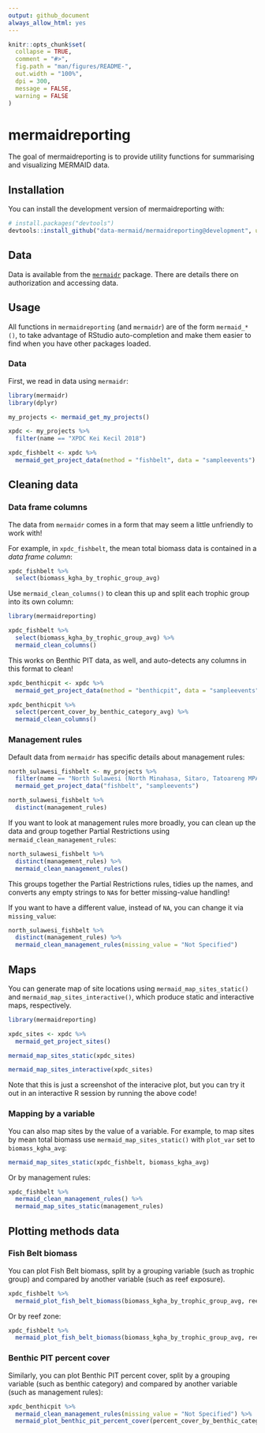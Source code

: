 ```yaml
---
output: github_document
always_allow_html: yes
---
```


<!-- README.md is generated from README.Rmd. Please edit that file -->

```r
knitr::opts_chunk$set(
  collapse = TRUE,
  comment = "#>",
  fig.path = "man/figures/README-",
  out.width = "100%", 
  dpi = 300,
  message = FALSE,
  warning = FALSE
)
```
# mermaidreporting

<!-- badges: start -->
<!-- badges: end -->

The goal of mermaidreporting is to provide utility functions for summarising and visualizing MERMAID data.

## Installation

You can install the development version of mermaidreporting with:

``` r
# install.packages("devtools")
devtools::install_github("data-mermaid/mermaidreporting@development", upgrade = "never")
```

## Data

Data is available from the [`mermaidr`](https://github.com/data-mermaid/mermaidr/tree/package) package. There are details there on authorization and accessing data.

## Usage

All functions in `mermaidreporting` (and `mermaidr`) are of the form `mermaid_*()`, to take advantage of RStudio auto-completion and make them easier to find when you have other packages loaded.

### Data

First, we read in data using `mermaidr`:

```r
library(mermaidr)
library(dplyr)

my_projects <- mermaid_get_my_projects() 

xpdc <- my_projects %>%
  filter(name == "XPDC Kei Kecil 2018")

xpdc_fishbelt <- xpdc %>%
  mermaid_get_project_data(method = "fishbelt", data = "sampleevents")
```

## Cleaning data

### Data frame columns

The data from `mermaidr` comes in a form that may seem a little unfriendly to work with! 

For example, in `xpdc_fishbelt`, the mean total biomass data is contained in a *data frame column*:

```r
xpdc_fishbelt %>%
  select(biomass_kgha_by_trophic_group_avg)
```

Use `mermaid_clean_columns()` to clean this up and split each trophic group into its own column:

```r
library(mermaidreporting)

xpdc_fishbelt %>%
  select(biomass_kgha_by_trophic_group_avg) %>%
  mermaid_clean_columns()
```

This works on Benthic PIT data, as well, and auto-detects any columns in this format to clean!

```r
xpdc_benthicpit <- xpdc %>%
  mermaid_get_project_data(method = "benthicpit", data = "sampleevents")

xpdc_benthicpit %>%
  select(percent_cover_by_benthic_category_avg) %>%
  mermaid_clean_columns()
```

### Management rules

Default data from `mermaidr` has specific details about management rules:

```r
north_sulawesi_fishbelt <- my_projects %>%
  filter(name == "North Sulawesi (North Minahasa, Sitaro, Tatoareng MPA) Ecological Survey") %>%
  mermaid_get_project_data("fishbelt", "sampleevents")

north_sulawesi_fishbelt %>%
  distinct(management_rules)
```

If you want to look at management rules more broadly, you can clean up the data and group together Partial Restrictions using `mermaid_clean_management_rules`:

```r
north_sulawesi_fishbelt %>%
  distinct(management_rules) %>%
  mermaid_clean_management_rules()
```

This groups together the Partial Restrictions rules, tidies up the names, and converts any empty strings to `NA`s for better missing-value handling!

If you want to have a different value, instead of `NA`, you can change it via `missing_value`:

```r
north_sulawesi_fishbelt %>%
  distinct(management_rules) %>%
  mermaid_clean_management_rules(missing_value = "Not Specified")
```

## Maps

You can generate map of site locations using `mermaid_map_sites_static()` and `mermaid_map_sites_interactive()`, which produce static and interactive maps, respectively.

```r
library(mermaidreporting)

xpdc_sites <- xpdc %>%
  mermaid_get_project_sites()

mermaid_map_sites_static(xpdc_sites)
```

```r
mermaid_map_sites_interactive(xpdc_sites)
```

Note that this is just a screenshot of the interacive plot, but you can try it out in an interactive R session by running the above code!

### Mapping by a variable

You can also map sites by the value of a variable. For example, to map sites by mean total biomass use `mermaid_map_sites_static()` with `plot_var` set to `biomass_kgha_avg`:

```r
mermaid_map_sites_static(xpdc_fishbelt, biomass_kgha_avg)
```

Or by management rules:

```r
xpdc_fishbelt %>%
  mermaid_clean_management_rules() %>%
  mermaid_map_sites_static(management_rules)
```

## Plotting methods data

### Fish Belt biomass

You can plot Fish Belt biomass, split by a grouping variable (such as trophic group) and compared by another variable (such as reef exposure).

```r
xpdc_fishbelt %>%
  mermaid_plot_fish_belt_biomass(biomass_kgha_by_trophic_group_avg, reef_exposure)
```

Or by reef zone:

```r
xpdc_fishbelt %>%
  mermaid_plot_fish_belt_biomass(biomass_kgha_by_trophic_group_avg, reef_zone)
```

### Benthic PIT percent cover

Similarly, you can plot Benthic PIT percent cover, split by a grouping variable (such as benthic category) and compared by another variable (such as management rules):

```r
xpdc_benthicpit %>%
  mermaid_clean_management_rules(missing_value = "Not Specified") %>%
  mermaid_plot_benthic_pit_percent_cover(percent_cover_by_benthic_category_avg, management_rules)
```

